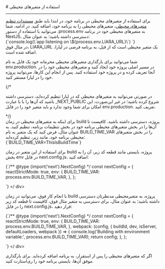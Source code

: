

<Layout>
<Head>
<title>مستندات تنظیم متغیرهای محیطی در NextJS - لیارا</title>
<meta property="og:title" content="مستندات خدمات رایانش ابری لیارا" />
<meta property="og:description" content="مستندات مربوط به نحوه تنظیم متغیرهای محیطی در پلتفرم NextJS در لیارا"  />
</Head>
# استفاده از متغیرهای محیطی 
<hr className="mb-2" />
برای استفاده از متغیرهای محیطی در برنامه خود، در ابتدا باید طبق <a href="/paas/details/envs" className="text-[#2196f3] ">مستندات تنظیم متغیرهای محیطی</a>، متغیرهای محیطی را به برنامه خود، اضافه کنید. 
در ادامه، شما می‌توانید با استفاده از دستور <Important>.process.env</Important> به متغیرهای محیطی خود در برنامه NextJS، دسترسی داشته باشید؛ به عنوان مثال:

<div className="h-2" />
<div dir="ltr">
<Highlight  className="js">
{`console.log(\`app listening on \${process.env.LIARA_URL}\`) `}
</Highlight>
</ div>
<div className="h-2" />
در مثال فوق، <Important>LIARA_URL</Important> یک متغیر محیطی است که از قبل، به برنامه فرضی در لیارا، اضافه شده است.



<Section id="set-private-envs" title="بارگذاری متغیرهای محیطی در سرور" />

شما می‌توانید برای بارگذاری متغیرهای محیطی محرمانه خود یک فایل به نام <Important>env.production.</Important> در مسیر اصلی پروژه خود ایجاد کنید و متغیرهای محیطی خود را در آنجا تعریف کرده و در پروژه خود استفاده کنید. پس از انجام این کارها، می‌توانید پروژه خود را در لیارا مستقر کنید. 


<div className="h-4" />
{/* <Alert variant="error">
<p>
  در صورتی می‌توانید به متغیرهای محیطی 
  که در لیارا تنظیم کرده‌اید، دسترسی داشته باشید که آن‌ها را با با عبارت 
  <Important>_NEXT_PUBLIC</Important> شروع کرده باشید؛ 
  در غیر این‌صورت، این امکان برای شما وجود ندارد 
  و باید متغیر خود را در فایل <Important>env.production.</Important> تعریف کنید.
</p>
</Alert> */}


<Section id="use-envs-while-building" title="استفاده از متغیرهای محیطی در زمان build پروژه" />
برای اینکه به متغیرهای محیطی در زمان build پروژه، دسترسی داشته باشید. کافیست تا 
آن‌ها را در بخش متغیرهای محیطی برنامه خود در بخش تنظیمات برنامه، تنظیم کنید. به عنوان مثال، فرض کنید که یک متغیر به نام <Important>BUILD_TIME_VAR</Important> را در بخش متغیرهای محیطی برنامه خود، مانند زیر، تنظیم کرده‌اید:

<div className="h-2" />
<div dir="ltr">
<Highlight  className="js">
{`BUILD_TIME_VAR=ThisIsBuildTime`}
</Highlight>
</ div>
<div className="h-2" />

برای استفاده از این متغیر در زمان build پروژه، بایستی مانند قطعه کد زیر، آن را به بخش <Important>env</Important> در فایل <Important>next.config.js</Important>، اضافه کنید:
<div className="h-2" />
<div dir="ltr">
<Highlight  className="js">
{`/** @type {import('next').NextConfig} */
const nextConfig = {
  reactStrictMode: true,
  env: {
    BUILD_TIME_VAR: process.env.BUILD_TIME_VAR,
  },
  };

`}
</Highlight>
</ div>
<div className="h-2" />

با انجام کار فوق، می‌توانید در زمان build پروژه، به متغیرمحیطی مدنظرتان دسترسی داشته باشید؛ به عنوان مثال، برای دسترسی به متغیر مثال فوق، کافیست تا قطعه کد زیر را در فایل <Important>next.config.js</Important>، قرار دهید:
<div className="h-2" />
<div dir="ltr">
<Highlight  className="js">
{`/** @type {import('next').NextConfig} */
const nextConfig = {
  reactStrictMode: true,
  env: {
    BUILD_TIME_VAR: process.env.BUILD_TIME_VAR,
  },
  webpack: (config, { buildId, dev, isServer, defaultLoaders, webpack }) => {
    console.log('Building with environment variable:', process.env.BUILD_TIME_VAR);
    return config;
  },
  };

`}
</Highlight>
</ div>
<div className="h-2" />

<Alert variant='warning'>
<p>
اگر که متغیرهای محیطی را پس از استقرار، به برنامه اضافه کرده‌اید. برای بارگذاری موفق آن‌ها، بایستی برنامه خود را ری‌استارت کنید.
</p>
</Alert>


</Layout>